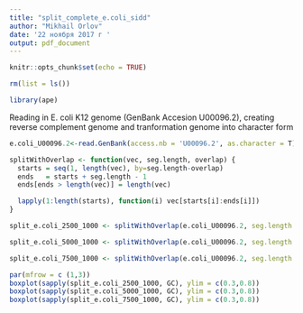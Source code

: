 ```yaml
---
title: "split_complete_e.coli_sidd"
author: "Mikhail Orlov"
date: '22 ноября 2017 г '
output: pdf_document
---
```


```r
knitr::opts_chunk$set(echo = TRUE)
```

```r
rm(list = ls())

library(ape)
```


Reading in E. coli K12 genome (GenBank Accesion U00096.2), creating reverse complement genome and tranformation genome into character form 
```r
e.coli_U00096.2<-read.GenBank(access.nb = 'U00096.2', as.character = T)$U00096.2
```

```r
splitWithOverlap <- function(vec, seg.length, overlap) {
  starts = seq(1, length(vec), by=seg.length-overlap)
  ends   = starts + seg.length - 1
  ends[ends > length(vec)] = length(vec)

  lapply(1:length(starts), function(i) vec[starts[i]:ends[i]])
}

split_e.coli_2500_1000 <- splitWithOverlap(e.coli_U00096.2, seg.length = 2500, overlap = 1000)

split_e.coli_5000_1000 <- splitWithOverlap(e.coli_U00096.2, seg.length = 5000, overlap = 1000)

split_e.coli_7500_1000 <- splitWithOverlap(e.coli_U00096.2, seg.length = 7500, overlap = 1000)

par(mfrow = c (1,3))
boxplot(sapply(split_e.coli_2500_1000, GC), ylim = c(0.3,0.8))
boxplot(sapply(split_e.coli_5000_1000, GC), ylim = c(0.3,0.8))
boxplot(sapply(split_e.coli_7500_1000, GC), ylim = c(0.3,0.8))



```

```r

```


